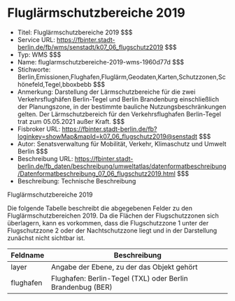 # Fluglärmschutzbereiche 2019
- Titel: Fluglärmschutzbereiche 2019 $$$
- Service URL: https://fbinter.stadt-berlin.de/fb/wms/senstadt/k07_06_flugschutz2019 $$$
- Typ: WMS $$$
- Name: fluglarmschutzbereiche-2019-wms-1960d77d $$$
- Stichworte: Berlin,Emissionen,Flughafen,Fluglärm,Geodaten,Karten,Schutzzonen,Schönefeld,Tegel,bboxbebb $$$
- Anmerkung: Darstellung der Lärmschutzbereiche für die zwei Verkehrsflughäfen Berlin-Tegel und Berlin Brandenburg einschließlich der Planungszone, in der bestimmte bauliche Nutzungsbeschränkungen gelten. Der Lärmschutzbereich für den Verkehrsflughafen Berlin-Tegel trat zum 05.05.2021 außer Kraft. $$$
- Fisbroker URL: https://fbinter.stadt-berlin.de/fb?loginkey=showMap&mapId=k07_06_flugschutz2019@senstadt $$$
- Autor: Senatsverwaltung für Mobilität, Verkehr, Klimaschutz und Umwelt Berlin $$$
- Beschreibung URL: https://fbinter.stadt-berlin.de/fb_daten/beschreibung/umweltatlas/datenformatbeschreibung/Datenformatbeschreibung_07_06_flugschutz2019.html $$$
- Beschreibung: Technische Beschreibung 

Fluglärmschutzbereiche 2019

Die folgende Tabelle beschreibt die abgegebenen Felder zu den Fluglärmschutzbereichen 2019\. Da die Flächen der Flugschutzzonen sich überlagern, kann es vorkommen, dass die Flugschutzzone 1 unter der Flugschutzzone 2 oder der Nachtschutzzone liegt und in der Darstellung zunächst nicht sichtbar ist.

| **Feldname** | **Beschreibung**                                           |
| ------------ | ---------------------------------------------------------- |
| layer        | Angabe der Ebene, zu der das Objekt gehört                 |
| flughafen    | Flughafen: Berlin-Tegel (TXL) oder Berlin Brandenbug (BER) | $$$
